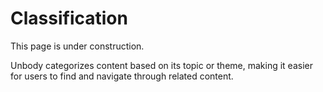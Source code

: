 
# Classification
<Callout emoji="👾">
    This page is under construction.
</Callout>

Unbody categorizes content based on its topic or theme, making it easier for users to find and navigate through related content.
